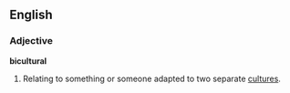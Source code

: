 ==English==

===Adjective===
'''bicultural'''

# Relating to something or someone adapted to two separate [[culture]]s.